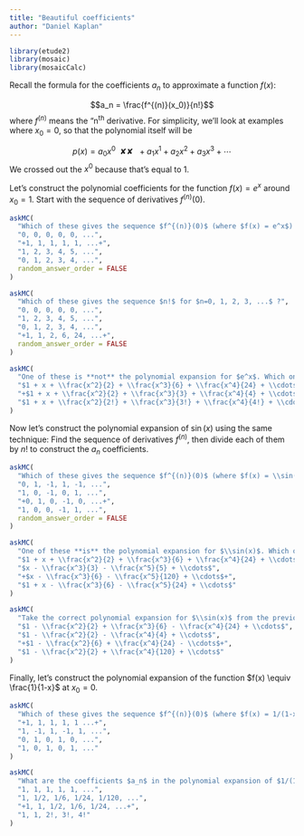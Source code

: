 ```yaml
---
title: "Beautiful coefficients"
author: "Daniel Kaplan"
---
```



```r
library(etude2)
library(mosaic)
library(mosaicCalc)
```

Recall the formula for the coefficients $a_n$ to approximate a function $f(x)$:

$$a_n = \frac{f^{(n)}(x_0)}{n!}$$
where $f^{(n)}$ means the "n^th^ derivative. For simplicity, we'll look at examples where $x_0 = 0$, so that the polynomial itself will be 

$$p(x) = a_0 x^0\!\!\!\!\!\! \text{✘✘ }\ + a_1 x^1 + a_2 x^2 + a_3 x^3 + \cdots$$
We crossed out the $x^0$ because that's equal to 1.

Let's construct the polynomial coefficients for the function $f(x) = e^x$ around $x_0 = 1$. Start with the sequence of derivatives $f^{(n)}(0)$.

```r
askMC(
  "Which of these gives the sequence $f^{(n)}(0)$ (where $f(x) = e^x$) for $n=0, 1, 2, 3, ...$ ?",
  "0, 0, 0, 0, 0, ...",
  "+1, 1, 1, 1, 1, ...+",
  "1, 2, 3, 4, 5, ...", 
  "0, 1, 2, 3, 4, ...",
  random_answer_order = FALSE
)
```

```r
askMC(
  "Which of these gives the sequence $n!$ for $n=0, 1, 2, 3, ...$ ?",
  "0, 0, 0, 0, 0, ...",
  "1, 2, 3, 4, 5, ...", 
  "0, 1, 2, 3, 4, ...",
  "+1, 1, 2, 6, 24, ...+",
  random_answer_order = FALSE
)
```


```r
askMC(
  "One of these is **not** the polynomial expansion for $e^x$. Which one?",
  "$1 + x + \\frac{x^2}{2} + \\frac{x^3}{6} + \\frac{x^4}{24} + \\cdots$",
  "+$1 + x + \\frac{x^2}{2} + \\frac{x^3}{3} + \\frac{x^4}{4} + \\cdots$+",
  "$1 + x + \\frac{x^2}{2!} + \\frac{x^3}{3!} + \\frac{x^4}{4!} + \\cdots$"
)
```

Now let's construct the polynomial expansion of $\sin(x)$ using the same technique: Find the sequence of derivatives $f^{(n)}$, then divide each of them by $n!$ to construct the $a_n$ coefficients.

```r
askMC(
  "Which of these gives the sequence $f^{(n)}(0)$ (where $f(x) = \\sin(x)$) for $n=0, 1, 2, 3, ...$ ? (Remember, $x_0$ will be set to zero.)",
  "0, 1, -1, 1, -1, ...",
  "1, 0, -1, 0, 1, ...",
  "+0, 1, 0, -1, 0, ...+", 
  "1, 0, 0, -1, 1, ...",
  random_answer_order = FALSE
)
```

```r
askMC(
  "One of these **is** the polynomial expansion for $\\sin(x)$. Which one?",
  "$1 + x + \\frac{x^2}{2} + \\frac{x^3}{6} + \\frac{x^4}{24} + \\cdots$",
  "$x - \\frac{x^3}{3} - \\frac{x^5}{5} + \\cdots$",
  "+$x - \\frac{x^3}{6} - \\frac{x^5}{120} + \\cdots$+",
  "$1 + x - \\frac{x^3}{6} - \\frac{x^5}{24} + \\cdots$"
)
```

```r
askMC(
  "Take the correct polynomial expansion for $\\sin(x)$ from the previous question and differentiate it term by term to get the polynomial expansion for $\\cos(x)$. Which one of these is right",
  "$1 - \\frac{x^2}{2} + \\frac{x^3}{6} - \\frac{x^4}{24} + \\cdots$",
  "$1 - \\frac{x^2}{2} - \\frac{x^4}{4} + \\cdots$",
  "+$1 - \\frac{x^2}{6} + \\frac{x^4}{24} - \\cdots$+",
  "$1 - \\frac{x^2}{2} + \\frac{x^4}{120} + \\cdots$"
)
```


Finally, let's construct the polynomial expansion of the function $f(x) \equiv \frac{1}{1-x}$ at $x_0 = 0$.

```r
askMC(
  "Which of these gives the sequence $f^{(n)}(0)$ (where $f(x) = 1/(1-x)$) for $n=0, 1, 2, 3, ...$ ? (Remember, $x_0$ will be set to zero.)",
  "+1, 1, 1, 1, 1 ...+",
  "1, -1, 1, -1, 1, ...",
  "0, 1, 0, 1, 0, ...", 
  "1, 0, 1, 0, 1, ..."
)
```

```r
askMC(
  "What are the coefficients $a_n$ in the polynomial expansion of $1/(1-x)$, for $n = 0, 1, 2, 3, 4, ...$",
  "1, 1, 1, 1, 1, ...",
  "1, 1/2, 1/6, 1/24, 1/120, ...",
  "+1, 1, 1/2, 1/6, 1/24, ...+",
  "1, 1, 2!, 3!, 4!"
)
```
